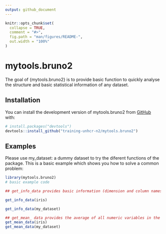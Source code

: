 ```yaml
---
output: github_document
---
```


<!-- README.md is generated from README.Rmd. Please edit that file -->

```r
knitr::opts_chunk$set(
  collapse = TRUE,
  comment = "#>",
  fig.path = "man/figures/README-",
  out.width = "100%"
)
```

# mytools.bruno2

<!-- badges: start -->
<!-- badges: end -->

The goal of {mytools.bruno2} is to provide basic function to quickly analyse the structure and basic statistical information of any dataset.

## Installation

You can install the development version of mytools.bruno2 from [GitHub](https://github.com/) with:

``` r
# install.packages("devtools")
devtools::install_github("training-unhcr-n2/mytools.bruno2")
```

## Examples

Please use my_dataset: a dummy dataset to try the diferent functions of the package. 
This is a basic example which shows you how to solve a common problem:

```r
library(mytools.bruno2)
# basic example code

## get_info_data provides basic information (dimension and column names)of the dataset

get_info_data(iris)

get_info_data(my_dataset)

## get_mean_ data provides the average of all numeric variables in the dataset
get_mean_data(iris)
get_mean_data(my_dataset)

```
